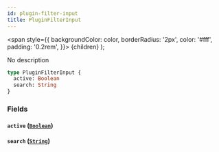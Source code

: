 ```yaml
---
id: plugin-filter-input
title: PluginFilterInput
---
```


<span
style={{
      backgroundColor: color,
      borderRadius: '2px',
      color: '#fff',
      padding: '0.2rem',
    }}>
{children}
</span>
);

No description

```graphql
type PluginFilterInput {
  active: Boolean
  search: String
}
```

### Fields

#### `active` ([`Boolean`](/api-reference/scalars/boolean.mdx))

#### `search` ([`String`](/api-reference/scalars/string.mdx))
